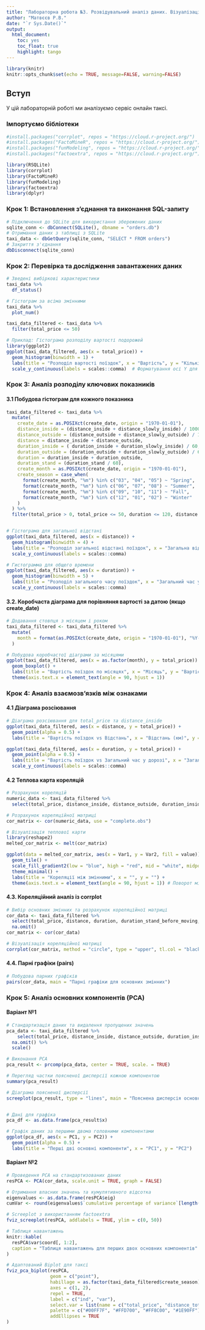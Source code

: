 ```yaml
---
title: "Лабораторна робота №3. Розвідувальний аналіз даних. Візуалізація"
author: "Матвєєв Р.В."
date: "`r Sys.Date()`"
output: 
  html_document:
    toc: yes
    toc_float: true
    highlight: tango
---
```


```r
library(knitr)
knitr::opts_chunk$set(echo = TRUE, message=FALSE, warning=FALSE)
```
## Вступ

У цій лабораторній роботі ми аналізуємо сервіс онлайн таксі.

### Імпортуємо бібліотеки

```r

#install.packages("corrplot", repos = "https://cloud.r-project.org/")
#install.packages("FactoMineR", repos = "https://cloud.r-project.org/")
#install.packages("funModeling", repos = "https://cloud.r-project.org/")
#install.packages("factoextra", repos = "https://cloud.r-project.org/")

library(RSQLite)
library(corrplot)
library(FactoMineR)
library(funModeling)
library(factoextra)
library(dplyr)

```

### Крок 1: Встановлення з'єднання та виконання SQL-запиту

```r
# Підключення до SQLite для використання збережених даних
sqlite_conn <- dbConnect(SQLite(), dbname = "orders.db")
# Отримання даних з таблиці з SQLite
taxi_data <- dbGetQuery(sqlite_conn, "SELECT * FROM orders")
# Закриття з'єднання
dbDisconnect(sqlite_conn)
```


### Крок 2: Перевірка та дослідження завантажених даних

```r

# Зведені вибіркові характеристики
taxi_data %>% 
  df_status() 

# Гістограм за всіма змінними
taxi_data %>%
  plot_num()

taxi_data_filtered <- taxi_data %>%
  filter(total_price <= 50)

# Приклад: Гістограма розподілу вартості подорожей
library(ggplot2)
ggplot(taxi_data_filtered, aes(x = total_price)) +
  geom_histogram(binwidth = 1) +
  labs(title = "Розподіл вартості поїздок", x = "Вартість", y = "Кількість поїздок") +
  scale_y_continuous(labels = scales::comma)  # Форматування осі Y для відображення цілих чисел

```

### Крок 3: Аналіз розподілу ключових показників

#### 3.1 Побудова гістограм для кожного показника

```r
taxi_data_filtered <- taxi_data %>% 
  mutate(
    create_date = as.POSIXct(create_date, origin = "1970-01-01"),
    distance_inside = (distance_inside + distance_slowly_inside) / 1000,
    distance_outside = (distance_outside + distance_slowly_outside) / 1000,
    distance = distance_inside + distance_outside,
    duration_inside = ( duration_inside + duration_slowly_inside) / 60,
    duration_outside = (duration_outside + duration_slowly_outside) / 60,
    duration = duration_inside + duration_outside,
    duration_stand = (duration_stand / 60),
    create_month = as.POSIXct(create_date, origin = "1970-01-01"),
    create_season = case_when(
      format(create_month, "%m") %in% c("03", "04", "05") ~ "Spring",
      format(create_month, "%m") %in% c("06", "07", "08") ~ "Summer",
      format(create_month, "%m") %in% c("09", "10", "11") ~ "Fall",
      format(create_month, "%m") %in% c("12", "01", "02") ~ "Winter"
    )
  ) %>% 
  filter(total_price > 0, total_price <= 50, duration <= 120, distance <= 90)


# Гістограма для загальної відстані
ggplot(taxi_data_filtered, aes(x = distance)) +
  geom_histogram(binwidth = 4) + 
  labs(title = "Розподіл загальної відстані поїздок", x = "Загальна відстань (км.)", y = "Кількість поїздок") +
  scale_y_continuous(labels = scales::comma)

# Гистограмма для общего времени
ggplot(taxi_data_filtered, aes(x = duration)) +
  geom_histogram(binwidth = 5) +  
  labs(title = "Розподіл загального часу поїздок", x = "Загальний час у дорозі (хв.)", y = "Кількість поїздок") +
  scale_y_continuous(labels = scales::comma)
```

#### 3.2. Коробчаста діаграма для порівняння вартості за датою (якщо create_date)

```r

# Додавання стовпця з місяцем і роком
taxi_data_filtered <- taxi_data_filtered %>%
  mutate(
    month = format(as.POSIXct(create_date, origin = "1970-01-01"), "%Y-%m") 
  )

# Побудова коробчастої діаграми за місяцями
ggplot(taxi_data_filtered, aes(x = as.factor(month), y = total_price)) +
  geom_boxplot() +
  labs(title = "Вартість поїздок по місяцях", x = "Місяць", y = "Вартість") +
  theme(axis.text.x = element_text(angle = 90, hjust = 1))

```

### Крок 4: Аналіз взаємозв'язків між ознаками

#### 4.1 Діаграма розсіювання

```r
# Діаграма розсіювання для total_price та distance_inside
ggplot(taxi_data_filtered, aes(x = distance, y = total_price)) +
  geom_point(alpha = 0.5) +
  labs(title = "Вартість поїздок vs Відстань", x = "Відстань (км)", y = "Вартість")

ggplot(taxi_data_filtered, aes(x = duration, y = total_price)) +
  geom_point(alpha = 0.5) +
  labs(title = "Вартість поїздок vs Загальний час у дорозі", x = "Загальний час (хв.)", y = "Вартість") +
  scale_y_continuous(labels = scales::comma)

```

#### 4.2 Теплова карта кореляцій

```r
# Розрахунок кореляцій
numeric_data <- taxi_data_filtered %>%
  select(total_price, distance_inside, distance_outside, duration_inside, duration_outside, duration_stand)

# Розрахунок кореляційної матриці
cor_matrix <- cor(numeric_data, use = "complete.obs")

# Візуалізація теплової карти
library(reshape2)
melted_cor_matrix <- melt(cor_matrix)

ggplot(data = melted_cor_matrix, aes(x = Var1, y = Var2, fill = value)) + 
  geom_tile() +
  scale_fill_gradient2(low = "blue", high = "red", mid = "white", midpoint = 0, limit = c(-1, 1)) +
  theme_minimal() +
  labs(title = "Кореляції між змінними", x = "", y = "") +
  theme(axis.text.x = element_text(angle = 90, hjust = 1)) # Поворот міток для кращої читаності

```

#### 4.3. Кореляційний аналіз із corrplot

```r
# Вибір основних змінних та розрахунок кореляційної матриці
cor_data <- taxi_data_filtered %>%
  select(total_price, distance, duration, duration_stand_before_moving, duration_stand) %>%
  na.omit()
cor_matrix <- cor(cor_data)

# Візуалізація кореляційної матриці
corrplot(cor_matrix, method = "circle", type = "upper", tl.col = "black", tl.srt = 45)
```


#### 4.4. Парні графіки (pairs)

```r
# Побудова парних графіків
pairs(cor_data, main = "Парні графіки для основних змінних")
```

### Крок 5: Аналіз основних компонентів (PCA)

#### Варіант №1

```r
# Стандартизація даних та видалення пропущених значень
pca_data <- taxi_data_filtered %>%
    select(total_price, distance_inside, distance_outside, duration_inside, duration_outside, duration_stand) %>%
  na.omit() %>%
  scale()

# Виконання PCA
pca_result <- prcomp(pca_data, center = TRUE, scale. = TRUE)

# Перегляд частки поясненої дисперсії кожною компонентою
summary(pca_result)

# Діаграма поясненої дисперсії
screeplot(pca_result, type = "lines", main = "Пояснена дисперсія основних компонентів")


# Дані для графіка
pca_df <- as.data.frame(pca_result$x)

# Графік даних за першими двома головними компонентами
ggplot(pca_df, aes(x = PC1, y = PC2)) +
  geom_point(alpha = 0.5) +
  labs(title = "Перші дві основні компоненти", x = "PC1", y = "PC2")

```


#### Варіант №2

```r
# Проведення PCA на стандартизованих даних
resPCA <- PCA(cor_data, scale.unit = TRUE, graph = FALSE)

# Отримання власних значень та кумулятивного відсотка
eigenvalues <- as.data.frame(resPCA$eig)
cumVar <- round(eigenvalues$`cumulative percentage of variance`[length(eigenvalues$eigenvalue[eigenvalues$eigenvalue >= 0.9])], 2)

# Screeplot з використанням factoextra
fviz_screeplot(resPCA, addlabels = TRUE, ylim = c(0, 50))

# Таблиця навантажень
knitr::kable(
  resPCA$var$coord[, 1:2],
  caption = "Таблиця навантажень для перших двох основних компонентів"
)

# Адаптований Biplot для таксі
fviz_pca_biplot(resPCA,
                geom = c("point"),
                habillage = as.factor(taxi_data_filtered$create_season),
                axes = c(1, 2),
                repel = TRUE,
                label = c("ind", "var"),
                select.var = list(name = c("total_price", "distance_total_km", "duration_total_min")),
                palette = c("#00FF7F", "#FFD700", "#FF8C00", "#1E90FF"), 
                addEllipses = TRUE
)


```






